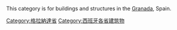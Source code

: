 This category is for buildings and structures in the [[格拉納達省|Granada]], Spain.

[[Category:格拉納達省|Category:格拉納達省]]
{{tsl|en|Category:Buildings and structures in Andalusia by province|| Granada}}
[[Category:西班牙各省建筑物|Category:西班牙各省建筑物]]